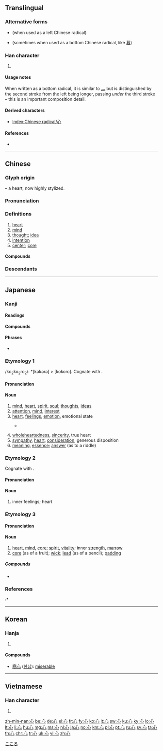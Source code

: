 {{character info/new}}
{{also|必}}
==Translingual==
{{stroke order|type=animate}}

===Alternative forms===
* {{l|mul|忄}} (when used as a left Chinese radical)
* {{l|mul|㣺}} (sometimes when used as a bottom Chinese radical, like [[慕]])

===Han character===
{{Han char|rn=61|rad=心|as=00|sn=4|four=33000|canj=P}}
#{{mul-kangxi radical-def}}
====Usage notes====
When written as a bottom radical, it is similar to [[灬]] but is distinguished by the second stroke from the left being longer, passing ''under'' the third stroke – this is an important composition detail.

====Derived characters====
* [[Index:Chinese radical/心]]

====References====
* {{Han ref|kx=0375.010|dkj=10295|dj=0700.050|hdz=42267.010|uh=5FC3|ud=24515|bh=A4DF|bd=42207}}

[[Category:CJKV radicals| ]]

----

==Chinese==
{{zh-forms}}

===Glyph origin===
{{Han etyl}}
{{liushu|p}} – a heart, now highly stylized.

===Pronunciation===
{{zh-pron
|m=xīn
|m-s=xin1
|c=sam1
|c-t=lhim1
|h=pfs=sîm
|md=sĭng
|mn=sim
|w=1xin
|mc=y
|oc=y
|ma=y
|cat=n
}}

===Definitions===
{{zh-hanzi}}

# [[heart]] {{zh-mw|m:顆}}
# [[mind]]
# [[thought]]; [[idea]]
# [[intention]]
# [[center]]; [[core]]

====Compounds====
{{zh-der|心愛|心安理得|心不死|心不在焉|心裁|心腸|心潮|心馳神往|心慈面軟|心粗|心膽俱裂|心蕩神知|心得|心底|心地|心電圖|心電圖機|心動|心毒|心煩|心房|心扉|心服|心浮|心腹|心腹之患|心甘|心甘情願|心肝|心高氣傲|心廣體胖|心寒|心黑|心狠|心狠手辣|心花怒放|心懷|心懷鬼胎|心懷叵測|心慌|心慌意亂|心灰意懶|心回意轉|心魂|心活|心機|心肌|心急|心急火燎|心計|心跡|心尖|心間|心焦|心絞痛|心勁|心驚膽戰|心驚肉跳|心境|心靜|心坎|心口|心口不一|心口如一|心寬|心寬體胖|心曠神怡|心勞計絀|心勞日拙|心裡|心理|心理學|心力|心力交瘁|心力衰竭|心連心|心靈|心領|心領神會|心路|心律|心率|心滿意足|心明眼亮|心目|心慕手追|心內膜|心平氣和|心魄|心氣|心竅|心切|心怯|心情|心曲|心如刀割|心軟|心善|心上|心上人|心身|心神|心聲|心盛|心事|心室|心術|心數|心思|心酸|心算|心碎|心態|心疼|心田|心跳|心貼心|心頭|心頭肉|心窩|心窩兒|心無二用|心細|心弦|心想|心心念念|心心相印|心性|心胸|心虛|心許|心緒|心血|心血來潮|心眼|心眼兒|心癢|心儀|心意|心音|心影|心硬|心有靈犀一點通|心有餘而力不足|心有餘悸|心餘力絀|心猿意馬|心願|心悅誠服|心臟|心窄|心照|心折|心直口快|心志|心智|心中|心中無數|心中有數|心重|心子|心醉|點心}}

===Descendants===
{{CJKV||しん|심|tim}}

----

==Japanese==

===Kanji===
{{ja-kanji|grade=2|rs=心00}}

====Readings====
{{ja-readings|goon=[[しん]] (shin)|kanon=[[しん]] (shin)|kun=[[こころ]] (kokoro), [[ごころ]] (gokoro)|nanori=[[むね]] (mune), [[まこと]] (makoto), [[み]] (mi)}}

====Compounds====
{{der3
|{{l|ja|心変わり|tr=kokorogawari||inconstancy}}
|{{l|ja|心付け|tr=kokorozuke||gratuity}}
|{{l|ja|心残り|tr=kokoronokori||reluctance}}
|{{l|ja|心許ない|tr=kokoromotonai||uneasy, unsure}}
|{{l|ja|心意|tr=shin'i||mind}}
|{{l|ja|心音|tr=shin'on||heartbeat}}
|{{l|ja|心肝|tr=shinkan||heart}}
|{{l|ja|心眼|tr=shingan||mind's eye}}
|{{l|ja|心願|tr=shingan||prayer}}
|{{l|ja|心機|tr=shinki||attitude}}
|{{l|ja|心機一転|tr=shinki itten||change of attitude}}
|{{l|ja|心気|tr=shinki||mentality, mood}}
|{{l|ja|心腹|tr=shinpuku||chest and stomach}}
|{{l|ja|心がけ|tr=kokorogake||dedication}}
|{{l|ja|[[心がける]], [[心掛ける]]|tr=kokorogakeru||bear in mind}}
|{{l|ja|心意気|tr=kokoroiki||spirit, disposition}}
|{{l|ja|心外|tr=shingai||wholly unexpected}}
|{{l|ja|心掛け|tr=kokorogake||readiness, intention}}
|{{l|ja|心境|tr=shinkyō||mental state}}
|{{l|ja|心強い|tr=kokorozuyoi||heartening}}
|{{l|ja|心筋|tr=shinkin||heart muscle}}
|{{l|ja|心遣い|tr=kokorozukai||solicitude, anxiety}}
|{{l|ja|心構え|tr=kokorogamae||preparedness}}
|{{l|ja|心細い|tr=kokorobosoi||helpless, forlorn}}
|{{l|ja|心情|tr=shinjō||sentiment, emotions}}
|{{l|ja|心神耗弱|tr=shinshin-mōjaku||mental retardation}}
|{{l|ja|心身|tr=shinshin||mind and body}}
|{{l|ja|心酔|tr=shinsui||adoration}}
|{{l|ja|心臓|tr=shinzō||heart}}
|{{l|ja|心臓病|tr=shinzōbyō||heart trouble}}
|{{l|ja|心待ち|tr=kokoromachi||anticipation}}
|{{l|ja|心地|tr=kokochi||feeling, sensation}}
|{{l|ja|心中|tr=shinjū||lovers suicide}}
|{{l|ja|心中|tr=shinchū||true motives}}
|{{l|ja|心当たり|tr=kokoroatari||having some knowledge of}}
|{{l|ja|心当たりが有る|tr=kokoroatari ga aru||have an idea}}
|{{l|ja|心得|tr=kokoroe||knowledge}}
|{{l|ja|心得る|tr=kokoroeru||be informed}}
|{{l|ja|心配|tr=shinpai||worry, concern}}
|{{l|ja|心不全|tr=shinfuzen||heart failure}}
|{{l|ja|心労|tr=shinrō||anxiety, worry}}
|{{l|ja|心理|tr=shinri||mentality}}
|{{l|ja|心理学|tr=shinrigaku||psychology}}
|{{l|ja|心電図|tr=shindenzu||electrocardiogram}}
|{{l|ja|心持ち|tr=kokoromochi||feeling, mood}}
|{{l|ja|心尽くし|tr=kokorozukushi||kindness, consideration}}
|{{l|ja|一心|tr=isshin||wholeheartedness}}
|{{l|ja|一心に|tr=isshin ni||with one mind}}
|{{l|ja|会心|tr=kaishin||congeniality}}
|{{l|ja|核心|tr=kakushin||kernel, core}}
|{{l|ja|感心|tr=kanshin||admiration}}
|{{l|ja|感心する|tr=kanshin suru||admire}}
|{{l|ja|関心|tr=kanshin||concern, interest}}
|{{l|ja|気心|tr=kigokoro||temper, disposition}}
|{{l|ja|虚栄心|tr=kyoeishin||vanity}}
|{{l|ja|虚心|tr=kyoshin||impartiality}}
|{{l|ja|疑心|tr=gishin||doubt, suspicion}}
|{{l|ja|苦心|tr=kushin||pain, anxiety}}
|{{l|ja|決心|tr=kesshin||determination}}
|{{l|ja|決心する|tr=kesshin suru||decide}}
|{{l|ja|恋心|tr=koigokoro||awakening of love}}
|{{l|ja|好奇心|tr=kōkishin||curiosity}}
|{{l|ja|細心|tr=saishin||careful; discreet}}
|{{l|ja|初心|tr=shoshin||original intention}}
|{{l|ja|重心|tr=jūshin||center of gravity}}
|{{l|ja|人心|tr=jinshin||human nature}}
|{{l|ja|衷心|tr=chūshin||innermost feelings}}
|{{l|ja|中心|tr=chūshin||center, middle}}
|{{l|ja|都心|tr=toshin||city center}}
|{{l|ja|童心|tr=dōshin||child's mind}}
|{{l|ja|内心|tr=naishin||innermost thoughts}}
|{{l|ja|熱心|tr=nesshin||zeal, enthusiasm}}
|{{l|ja|腹心|tr=fukushin||trusted friend}}
|{{l|ja|腐心|tr=fushin||taking pains to}}
|{{l|ja|本心|tr=honshin||true feelings}}
|{{l|ja|真心|tr=magokoro||sincerity}}
|{{l|ja|無関心|tr=mukanshin||apathetic}}
|{{l|ja|無心|tr=mushin||innocence}}
|{{l|ja|物心|tr=monogokoro||judgment}}
|{{l|ja|野心|tr=yashin||ambition, aspiration}}
|{{l|ja|用心|tr=yōjin||care, precaution}}
|{{l|ja|良心|tr=ryōshin||conscience}}
|{{l|ja|炉心|tr=roshin||nuclear reactor core}}
|{{l|ja|安心|tr=anshin||relief, peace of mind}}
|{{l|ja|安心する|tr=anshin suru||be relieved}}
|{{l|ja|肝心|tr=kanjin||essential, fundamental}}
|{{l|ja|安心感|tr=anshinkan||sense of security}}
|{{l|ja|関心事|tr=kanshinji||matter of concern}}
|{{l|ja|初心者|tr=shoshinsha||beginner}}
|{{l|ja|狭心症|tr=kyōshinshō||heart attack}}
|{{l|ja|用心深い|tr=yōjinbukai||wary, watchful}}
|{{l|ja|居心地|tr=igokochi||comfort}}
|{{l|ja|住み心地|tr=sumigokochi||living in comfort}}
|{{l|ja|用心棒|tr=yōjinbō||bodyguard}}
|{{l|ja|遠心力|tr=enshinryoku||centrifugal force}}
|{{l|ja|求心力|tr=kyūshinryoku||centripetal force}}
|{{l|ja|以心伝心|tr=ishindenshin||empathy}}
|{{l|ja|孝心|tr=kōshin||filial devotion}}
|{{l|ja|脂肪心|tr=shibōshin||fatty heart}}
|{{l|ja|外心|tr=gaishin||outer center}}
|{{l|ja|子供心|tr=kodomogokoro||childlike mind}}
|{{l|ja|大和心|tr=yamatogokoro||the Japanese spirit}}
|{{l|ja|[[心を込めて]], [[心をこめて]]|tr=kokoro o komete||devoted}}
|{{l|ja|心を配る|tr=kokoro o kubaru||give attention}}
|{{l|ja|心を動かす|tr=kokoro o ugokasu||impress}}
|{{l|ja|心から|tr=shin kara, kokoro kara||heart and soul}}
|{{l|ja|心行く迄|tr=kokoroyuku made||to the heart's content}}
|{{ja-r|心太|ところてん}}: ''[[Gelidium]]'' [[jelly]]; [[prostate]] [[orgasm]]
}}

====Phrases====
* {{l|ja|心頭滅却すれば火もまた涼し}}

===Etymology 1===
{{ja-kanjitab|こころ|yomi=k}}
/ko<sub>2</sub>ko<sub>2</sub>ro<sub>2</sub>/: *[kəkərə] > [kokoro]. Cognate with {{cog|ryu|くくる|tr=kukuru}}.

====Pronunciation====
{{ja-pron|yomi=k|こころ|acc=3|acc_ref=DJR,NHK|acc2=2|acc2_ref=DJR,NHK|a=ja-kokoro.ogg}}

====Noun====
{{ja-noun|こころ}}

# [[mind]], [[heart]], [[spirit]], [[soul]]; [[thoughts]], [[ideas]]
# [[attention]], [[mind]], [[interest]]
# [[heart]], [[feelings]], [[emotion]], emotional state
#* {{RQ:Man'yōshū|14|3466}}
#*: {{l|ja|麻可奈思美}} {{l|ja|奴礼婆許登尓豆}} {{l|ja|佐祢奈敝波}} '''{{l|ja|己許呂}}'''{{l|ja|乃緒呂尓}} {{l|ja|能里弖可奈思母}}
# [[wholeheartedness]], [[sincerity]], true heart
# [[sympathy]], [[heart]], [[consideration]], generous disposition
# [[meaning]], [[essence]]; [[answer]] (as to a riddle)

===Etymology 2===
{{ja-kanjitab|うら|yomi=irr}}
Cognate with {{m|ja|裏|tr=ura||inside}}.

====Pronunciation====
{{ja-pron|yomi=irr|うら}}

====Noun====
{{ja-noun|うら}}

# inner feelings; heart

===Etymology 3===
{{ja-kanjitab|しん|yomi=o}}

====Pronunciation====
{{ja-pron|yomi=o|しん|acc=1|acc_ref=DJR,NHK}}

====Noun====
{{ja-noun|しん}}

# [[heart]], [[mind]], [[core]]; [[spirit]], [[vitality]]; inner [[strength]], [[marrow]]
# [[core]] (as of a fruit); [[wick]]; [[lead]] (as of a pencil); [[padding]]

=====Compounds=====
* {{ja-r|汎心論|はんしんろん|gloss=panpsychism}}

===References===
<references/>
:* {{R:Man'yōshū 3}}

[[Category:Japanese basic words|こころ]]

----

==Korean==

===Hanja===
{{ko-hanja|hangeul=심|eumhun=마음|rv=sim|mr=sim|y=sim}}

# {{defn|lang=ko|sort=心00}}

====Compounds====
* [[寒心]] ([[한심]]): [[miserable]]

----

==Vietnamese==

===Han character===
{{vi-hantu|[[tâm]], [[tấm]], [[tim]]|rs=心00}}

# {{defn|lang=vi|sort=心00}}

[[zh-min-nan:心]]
[[be:心]]
[[de:心]]
[[el:心]]
[[fr:心]]
[[fy:心]]
[[ko:心]]
[[it:心]]
[[sw:心]]
[[ku:心]]
[[ky:心]]
[[lo:心]]
[[lt:心]]
[[li:心]]
[[hu:心]]
[[mg:心]]
[[ms:心]]
[[nl:心]]
[[ja:心]]
[[no:心]]
[[km:心]]
[[pl:心]]
[[pt:心]]
[[ru:心]]
[[sv:心]]
[[ta:心]]
[[th:心]]
[[chr:心]]
[[tr:心]]
[[uk:心]]
[[vi:心]]
[[zh:心]]